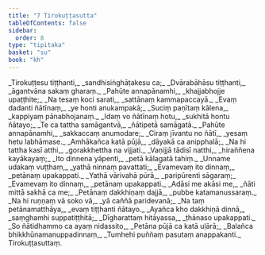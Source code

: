```yaml
---
title: "7 Tirokuṭṭasutta"
tableOfContents: false
sidebar:
  order: 8
type: "tipitaka"
basket: "su"
book: "kh"
---
```



<DynamicBreadcrumb />

<Division number="1" book="kh">

<Paragraph number="64" type="verses" book="kh">
_Tirokuṭṭesu tiṭṭhanti,_  
_sandhisiṅghāṭakesu ca;_  
_Dvārabāhāsu tiṭṭhanti,_  
_āgantvāna sakaṃ gharaṃ._  

</Paragraph>

</Division>
<Division number="2" book="kh">

<Paragraph number="65" type="verses" book="kh">
_Pahūte annapānamhi,_  
_khajjabhojje upaṭṭhite;_  
_Na tesaṃ koci sarati,_  
_sattānaṃ kammapaccayā._  

</Paragraph>

</Division>
<Division number="3" book="kh">

<Paragraph number="66" type="verses" book="kh">
_Evaṃ dadanti ñātīnaṃ,_  
_ye honti anukampakā;_  
_Suciṃ paṇītaṃ kālena,_  
_kappiyaṃ pānabhojanaṃ._  

</Paragraph>

</Division>
<Division number="4" book="kh">

<Paragraph number="67" type="verses" book="kh">
_Idaṃ vo ñātīnaṃ hotu,_  
_sukhitā hontu ñātayo;_  
_Te ca tattha samāgantvā,_  
_ñātipetā samāgatā._  

</Paragraph>

</Division>
<Division number="5" book="kh">

<Paragraph number="68" type="verses" book="kh">
_Pahūte annapānamhi,_  
_sakkaccaṃ anumodare;_  
_Ciraṃ jīvantu no ñātī,_  
_yesaṃ hetu labhāmase._  

</Paragraph>

</Division>
<Division number="6" book="kh">

<Paragraph number="69" type="verses" book="kh">
_Amhākañca katā pūjā,_  
_dāyakā ca anipphalā;_  
_Na hi tattha kasī atthi,_  
_gorakkhettha na vijjati._  

</Paragraph>

</Division>
<Division number="7" book="kh">

<Paragraph number="70" type="verses" book="kh">
_Vaṇijjā tādisī natthi,_  
_hiraññena kayākayaṃ;_  
_Ito dinnena yāpenti,_  
_petā kālagatā tahiṃ._  

</Paragraph>

</Division>
<Division number="8" book="kh">

<Paragraph number="71" type="verses" book="kh">
_Unname udakaṃ vuṭṭhaṃ,_  
_yathā ninnaṃ pavattati;_  
_Evamevaṃ ito dinnaṃ,_  
_petānaṃ upakappati._  

</Paragraph>

</Division>
<Division number="9" book="kh">

<Paragraph number="72" type="verses" book="kh">
_Yathā vārivahā pūrā,_  
_paripūrenti sāgaraṃ;_  
_Evamevaṃ ito dinnaṃ,_  
_petānaṃ upakappati._  

</Paragraph>

</Division>
<Division number="10" book="kh">

<Paragraph number="73" type="verses" book="kh">
_Adāsi me akāsi me,_  
_ñāti mittā sakhā ca me;_  
_Petānaṃ dakkhiṇaṃ dajjā,_  
_pubbe katamanussaraṃ._  

</Paragraph>

</Division>
<Division number="11" book="kh">

<Paragraph number="74" type="verses" book="kh">
_Na hi ruṇṇaṃ vā soko vā,_  
_yā caññā paridevanā;_  
_Na taṃ petānamatthāya,_  
_evaṃ tiṭṭhanti ñātayo._  

</Paragraph>

</Division>
<Division number="12" book="kh">

<Paragraph number="75" type="verses" book="kh">
_Ayañca kho dakkhiṇā dinnā,_  
_saṃghamhi suppatiṭṭhitā;_  
_Dīgharattaṃ hitāyassa,_  
_ṭhānaso upakappati._  

</Paragraph>

</Division>
<Division number="13" book="kh">

<Paragraph number="76" type="verses" book="kh">
_So ñātidhammo ca ayaṃ nidassito,_  
_Petāna pūjā ca katā uḷārā;_  
_Balañca bhikkhūnamanuppadinnaṃ,_  
_Tumhehi puññaṃ pasutaṃ anappakanti._  


</Paragraph>
</Division>

<Paragraph number="77" type="center" book="kh">
Tirokuṭṭasuttaṃ.
</Paragraph>